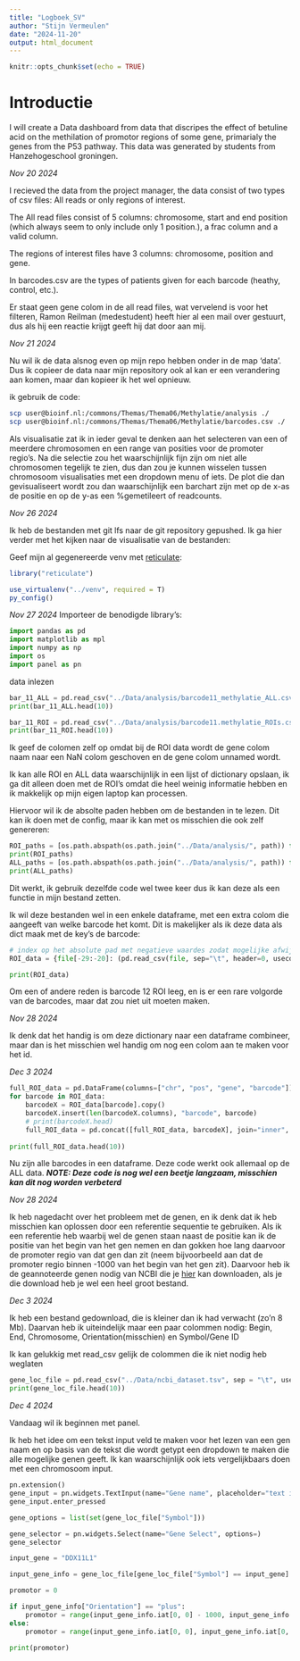 ```yaml
---
title: "Logboek_SV"
author: "Stijn Vermeulen"
date: "2024-11-20"
output: html_document
---
```


```r
knitr::opts_chunk$set(echo = TRUE)
```

# Introductie

I will create a Data dashboard from data that discripes the effect of betuline acid on the methilation of promotor regions of some gene, primarialy the genes from the P53 pathway. This data was generated by students from Hanzehogeschool groningen.


*Nov 20 2024*

I recieved the data from the project manager, the data consist of two types of csv files: All reads or only regions of interest.

The All read files consist of 5 columns: chromosome, start and end position (which always seem to only include only 1 position.), a frac column and a valid column.

The regions of interest files have 3 columns: chromosome, position and gene.

In barcodes.csv are the types of patients given for each barcode (heathy, control, etc.).

Er staat geen gene colom in de all read files, wat vervelend is voor het filteren, Ramon Reilman (medestudent) heeft hier al een mail over gestuurt, dus als hij een reactie krijgt geeft hij dat door aan mij.

*Nov 21 2024*

Nu wil ik de data alsnog even op mijn repo hebben onder in de map 'data'. Dus ik copieer de data naar mijn repository ook al kan er een verandering aan komen, maar dan kopieer ik het wel opnieuw.

ik gebruik de code:
```bash
scp user@bioinf.nl:/commons/Themas/Thema06/Methylatie/analysis ./
scp user@bioinf.nl:/commons/Themas/Thema06/Methylatie/barcodes.csv ./
```

Als visualisatie zat ik in ieder geval te denken aan het selecteren van een of meerdere chromosomen en een range van posities voor de promoter regio's. Na die selectie zou het waarschijnlijk fijn zijn om niet alle chromosomen tegelijk te zien, dus dan zou je kunnen wisselen tussen chromosoom visualisaties met een dropdown menu of iets. De plot die dan gevisualiseert wordt zou dan waarschijnlijk een barchart zijn met op de x-as de positie en op de y-as een %gemetileert of readcounts.

*Nov 26 2024*

Ik heb de bestanden met git lfs naar de git repository gepushed. Ik ga hier verder met het kijken naar de visualisatie van de bestanden:

Geef mijn al gegenereerde venv met [reticulate](https://rviews.rstudio.com/2019/06/10/reticulate-virtualenv-and-python-in-linux/):
```r
library("reticulate")
```


```r
use_virtualenv("../venv", required = T)
py_config()
```
*Nov 27 2024*
Importeer de benodigde library's:
```python
import pandas as pd
import matplotlib as mpl
import numpy as np
import os
import panel as pn
```

data inlezen
```python
bar_11_ALL = pd.read_csv("../Data/analysis/barcode11_methylatie_ALL.csv", sep="\t")
print(bar_11_ALL.head(10))
```

```python
bar_11_ROI = pd.read_csv("../Data/analysis/barcode11.methylatie_ROIs.csv", sep="\t", header=0, usecols=[0,1,2], names=["chr", "pos", "gene"])
print(bar_11_ROI.head(10))
```

Ik geef de colomen zelf op omdat bij de ROI data wordt de gene colom naam naar een NaN colom geschoven en de gene colom unnamed wordt.

Ik kan alle ROI en ALL data waarschijnlijk in een lijst of dictionary opslaan, ik ga dit alleen doen met de ROI's omdat die heel weinig informatie hebben en ik makkelijk op mijn eigen laptop kan processen.

Hiervoor wil ik de absolte paden hebben om de bestanden in te lezen. Dit kan ik doen met de config, maar ik kan met os misschien die ook zelf genereren:

```python
ROI_paths = [os.path.abspath(os.path.join("../Data/analysis/", path)) for path in os.listdir("../Data/analysis/") if path.endswith("ROIs.csv")]
print(ROI_paths)
ALL_paths = [os.path.abspath(os.path.join("../Data/analysis/", path)) for path in os.listdir("../Data/analysis/") if path.endswith("ALL.csv")]
print(ALL_paths)
```

Dit werkt, ik gebruik dezelfde code wel twee keer dus ik kan deze als een functie in mijn bestand zetten.

Ik wil deze bestanden wel in een enkele dataframe, met een extra colom die aangeeft van welke barcode het komt. Dit is makelijker als ik deze data als dict maak met de key's de barcode:

```python
# index op het absolute pad met negatieve waardes zodat mogelijke afwijkingen in het pad niet relevant is voor het indexen op de string.
ROI_data = {file[-29:-20]: (pd.read_csv(file, sep="\t", header=0, usecols=[0,1,2], names=["chr", "pos", "gene"])) for file in ROI_paths}

print(ROI_data)
```
Om een of andere reden is barcode 12 ROI leeg, en is er een rare volgorde van de barcodes, maar dat zou niet uit moeten maken.

*Nov 28 2024*

Ik denk dat het handig is om deze dictionary naar een dataframe combineer, maar dan is het misschien wel handig om nog een colom aan te maken voor het id.

*Dec 3 2024*
```python
full_ROI_data = pd.DataFrame(columns=["chr", "pos", "gene", "barcode"])
for barcode in ROI_data:
    barcodeX = ROI_data[barcode].copy()
    barcodeX.insert(len(barcodeX.columns), "barcode", barcode)
    # print(barcodeX.head)
    full_ROI_data = pd.concat([full_ROI_data, barcodeX], join="inner", ignore_index=True, sort=False)
    
print(full_ROI_data.head(10))
```
Nu zijn alle barcodes in een dataframe. Deze code werkt ook allemaal op de ALL data. 
***NOTE: Deze code is nog wel een beetje langzaam, misschien kan dit nog worden verbeterd***


*Nov 28 2024*

Ik heb nagedacht over het probleem met de genen, en ik denk dat ik heb misschien kan oplossen door een referentie sequentie te gebruiken. Als ik een referentie heb waarbij wel de genen staan naast de positie kan ik de positie van het begin van het gen nemen en dan gokken hoe lang daarvoor de promoter regio van dat gen dan zit (neem bijvoorbeeld aan dat de promoter regio binnen -1000 van het begin van het gen zit). Daarvoor heb ik de geannoteerde genen nodig van NCBI die je [hier](https://www.ncbi.nlm.nih.gov/datasets/gene/GCF_000001405.40/) kan downloaden, als je die download heb je wel een heel groot bestand.


*Dec 3 2024*

Ik heb een bestand gedownload, die is kleiner dan ik had verwacht (zo'n 8 Mb). Daarvan heb ik uiteindelijk maar een paar colommen nodig: Begin, End, Chromosome, Orientation(misschien) en Symbol/Gene ID

Ik kan gelukkig met read_csv gelijk de colommen die ik niet nodig heb weglaten
```python
gene_loc_file = pd.read_csv("../Data/ncbi_dataset.tsv", sep = "\t", usecols=["Begin", "End", "Chromosome", "Orientation", "Symbol", "Gene ID"])
print(gene_loc_file.head(10))
```

*Dec 4 2024*

Vandaag wil ik beginnen met panel.

Ik heb het idee om een tekst input veld te maken voor het lezen van een gen naam en op basis van de tekst die wordt getypt een dropdown te maken die alle mogelijke genen geeft. Ik kan waarschijnlijk ook iets vergelijkbaars doen met een chromosoom input.

```python
pn.extension()
gene_input = pn.widgets.TextInput(name="Gene name", placeholder="text input here")
gene_input.enter_pressed
```
```python

gene_options = list(set(gene_loc_file["Symbol"]))

gene_selector = pn.widgets.Select(name="Gene Select", options=)
gene_selector
```

```python
input_gene = "DDX11L1"

input_gene_info = gene_loc_file[gene_loc_file["Symbol"] == input_gene]

promotor = 0

if input_gene_info["Orientation"] == "plus":
    promotor = range(input_gene_info.iat[0, 0] - 1000, input_gene_info.iat[0, 1])
else:
    promotor = range(input_gene_info.iat[0, 0], input_gene_info.iat[0, 1] + 1000)
    
print(promotor)

```



